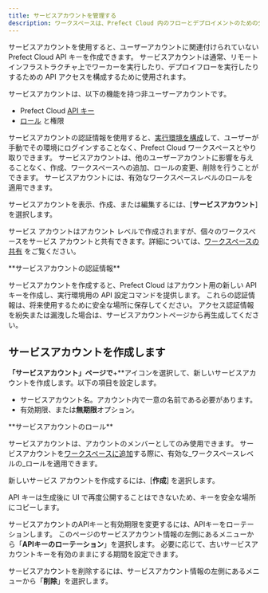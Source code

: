 ```yaml
---
title: サービスアカウントを管理する
description: ワークスペースは、Prefect Cloud 内のフローとデプロイメントのための分離された環境です。
---
```


サービスアカウントを使用すると、ユーザーアカウントに関連付けられていない Prefect Cloud API キーを作成できます。
サービスアカウントは通常、リモートインフラストラクチャ上でワーカーを実行したり、デプロイフローを実行したりするための API アクセスを構成するために使用されます。

サービスアカウントは、以下の機能を持つ非ユーザーアカウントです。

- Prefect Cloud [API キー](/v3/manage/cloud/manage-users/api-keys/)
- [ロール](/v3/manage/cloud/manage-users/manage-roles/) と権限

サービスアカウントの認証情報を使用すると、[実行環境を構成](/v3/manage/cloud/connect-to-cloud/#configure-a-local-execution-environment)して、ユーザーが手動でその環境にログインすることなく、Prefect Cloud ワークスペースとやり取りできます。
サービスアカウントは、他のユーザーアカウントに影響を与えることなく、作成、ワークスペースへの追加、ロールの変更、削除を行うことができます。
サービスアカウントには、有効なワークスペースレベルのロールを適用できます。

サービスアカウントを表示、作成、または編集するには、[**サービスアカウント**] を選択します。

サービス アカウントはアカウント レベルで作成されますが、個々のワークスペースをサービス アカウントと共有できます。詳細については、[ワークスペースの共有](/v3/manage/cloud/workspaces/#workspace-sharing) をご覧ください。

<Tip>
**サービスアカウントの認証情報**

サービスアカウントを作成すると、Prefect Cloud はアカウント用の新しい API キーを作成し、実行環境用の API 設定コマンドを提供します。
これらの認証情報は、将来使用するために安全な場所に保存してください。
アクセス認証情報を紛失または漏洩した場合は、サービスアカウントページから再生成してください。
</Tip>

## サービスアカウントを作成します

**「サービスアカウント」ページで**+**アイコンを選択して、新しいサービスアカウントを作成します。以下の項目を設定します。

- サービスアカウント名。アカウント内で一意の名前である必要があります。
- 有効期限、または**無期限**オプション。

<Note>
**サービスアカウントのロール**

サービスアカウントは、アカウントのメンバーとしてのみ使用できます。
サービスアカウントを[ワークスペースに追加](/v3/manage/cloud/workspaces/#workspace-sharing)する際に、有効な_ワークスペースレベルの_ロールを適用できます。
</Note>

新しいサービス アカウントを作成するには、[**作成**] を選択します。

<Warning>
API キーは生成後に UI で再度公開することはできないため、キーを安全な場所にコピーします。
</Warning>

サービスアカウントのAPIキーと有効期限を変更するには、APIキーをローテーションします。
このページのサービスアカウント情報の左側にあるメニューから「**APIキーのローテーション**」を選択します。
必要に応じて、古いサービスアカウントキーを有効のままにする期間を設定できます。

サービスアカウントを削除するには、サービスアカウント情報の左側にあるメニューから「**削除**」を選択します。
